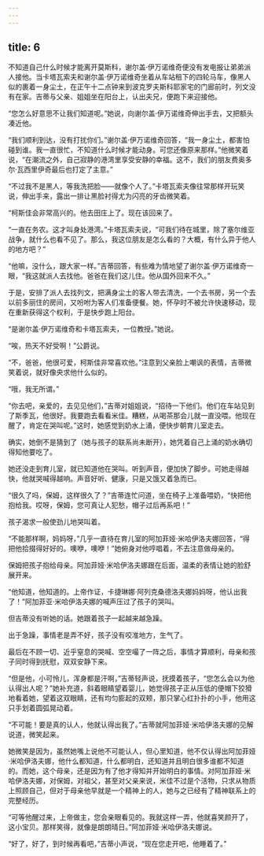 ```yaml
---
---
---
```

title: 6
---




不知道自己什么时候才能离开莫斯科，谢尔盖·伊万诺维奇便没有发电报让弟弟派人接他。当卡塔瓦索夫和谢尔盖·伊万诺维奇坐着从车站租下的四轮马车，像黑人似的裹着一身尘土，在正午十二点钟来到波克罗夫斯科耶家宅的门廊前时，列文没有在家。吉蒂与父亲、姐姐坐在阳台上，认出夫兄，便跑下来迎接他。

“您怎么好意思不让我们知道呢。”她说，向谢尔盖·伊万诺维奇伸出手去，又把额头凑近他。

“我们顺利到达，没有打扰你们。”谢尔盖·伊万诺维奇回答，“我一身尘土，都害怕碰到谁。我一直很忙，不知道什么时候才能动身。可您还像原来那样。”他微笑着说，“在潮流之外，自己寂静的港湾里享受安静的幸福。这不，我们的朋友费奥多尔·瓦西里伊奇最后也打定了主意。”

“不过我不是黑人，等我洗把脸——就像个人了。”卡塔瓦索夫像往常那样开玩笑说，伸出手来，露出一排让黑脸衬得尤为闪亮的牙齿微笑着。

“柯斯佳会非常高兴的。他去田庄上了。现在该回来了。

“一直在务农。这才叫身处港湾。”卡塔瓦索夫说，“可我们待在城里，除了塞尔维亚战争，就什么也看不见了。那么，我这位朋友是怎么看的？大概，有什么异于他人的地方吧？”

“他嘛，没什么，跟大家一样。”吉蒂回答，有些难为情地望了谢尔盖·伊万诺维奇一眼，“我这就派人去找他。爸爸在我们这儿住。他从国外回来不久。”

于是，安排了派人去找列文，把满身尘土的客人带去清洗，一个去书房，另一个去以前多丽住的房间，又吩咐为客人们准备便餐。她，怀孕时不被允许快速移动，现在重新获得这个权利，于是快步跑上阳台。

“是谢尔盖·伊万诺维奇和卡塔瓦索夫，一位教授。”她说。

“唉，热天不好受啊！”公爵说。

“不，爸爸，他很可爱，柯斯佳非常喜欢他。”注意到父亲脸上嘲讽的表情，吉蒂微笑着说，就好像央求他什么似的。

“哦，我无所谓。”

“你去吧，亲爱的，去见见他们，”吉蒂对姐姐说，“招待一下他们。他们在车站见到了斯季瓦，他很好。我要跑去看看米佳。糟糕，从喝茶那会儿就一直没喂。他现在醒了，肯定在哭叫呢。”这时，她感觉到奶水上涌，便快步朝育儿室走去。

确实，她倒不是猜到了（她与孩子的联系尚未断开），她凭着自己上涌的奶水确切得知他要吃了。

她还没走到育儿室，就已知道他在哭叫。听到声音，便加快了脚步。可她走得越快，他就哭喊得越响。声音好听、健康，只是又饿又着急而已。

“很久了吗，保姆，这样很久了？”吉蒂连忙问道，坐在椅子上准备喂奶，“快把他抱给我。哎呀，保姆，您可真让人犯愁，帽子过后再系吧！”

孩子渴求一般使劲儿地哭叫着。

“不能那样啊，妈妈呀，”几乎一直待在育儿室的阿加菲娅·米哈伊洛夫娜回答，“得把他拾掇得好好的。噢咿，噢咿！”她俯身对他哼唱着，不去注意做母亲的。

保姆把孩子抱给母亲。阿加菲娅·米哈伊洛夫娜跟在后面，温柔的表情让她的脸舒展开来。

“他知道，他知道的。上帝作证，卡捷琳娜·阿列克桑德洛夫娜妈妈呀，他认出我了！”阿加菲亚·米哈伊洛夫娜的喊声压过了孩子的哭叫。

但吉蒂没有听她的话。她跟着孩子一起越来越急躁。

出于急躁，事情老是弄不好，孩子没有咬准地方，生气了。

最后在不顾一切、近乎窒息的哭喊、空空嘬了一阵之后，事情才算顺利，母亲和孩子同时得到抚慰，双双安静下来。

“但是他，小可怜儿，浑身都是汗啊，”吉蒂轻声说，抚摸着孩子，“您怎么会以为他认得出人呢？”她补充道，斜着眼睛望着婴儿，她觉得孩子正从压低的便帽下狡猾地看着她，望着这双眼睛，还有均匀膨起的双颊，那只掌心红扑扑的小手，他用这只手划着圆弧晃动着。

“不可能！要是真的认人，他就认得出我了。”吉蒂就阿加菲娅·米哈伊洛夫娜的见解说道，微笑起来。

她微笑是因为，虽然她嘴上说他不可能认人，但心里知道，他不仅认得出阿加菲娅·米哈伊洛夫娜，他什么都知道，什么都明白，还知道并且明白很多谁都不知道的。而她，这个母亲，还是因为有了他才得知并开始明白的事情。对阿加菲娅·米哈伊洛夫娜，对保姆，对祖父，甚至对父亲来说，米佳不过是个活物，只求从物质上照顾自己，但对于母亲他早就是一个精神上的人，她与之已经有了精神联系上的完整经历。

“可等他醒过来，上帝做主，您会亲眼看见的。我就这样一弄，他就喜笑颜开了，这小宝贝。那样笑得，就像是朗朗晴日。”阿加菲娅·米哈伊洛夫娜说。

“好了，好了，到时候再看吧，”吉蒂小声说，“现在您走开吧，他睡着了。”